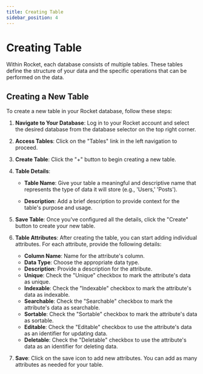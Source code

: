 ```yaml
---
title: Creating Table
sidebar_position: 4
---
```


# Creating Table

Within Rocket, each database consists of multiple tables. These tables define the structure of your data and the specific operations that can be performed on the data.

## Creating a New Table

To create a new table in your Rocket database, follow these steps:

1. **Navigate to Your Database**: Log in to your Rocket account and select the desired database from the database selector on the top right corner.

2. **Access Tables**: Click on the "Tables" link in the left navigation to proceed.

3. **Create Table**: Click the "+" button to begin creating a new table.

4. **Table Details**:

   - **Table Name**: Give your table a meaningful and descriptive name that represents the type of data it will store (e.g., 'Users,' 'Posts').

   - **Description**: Add a brief description to provide context for the table's purpose and usage.

5. **Save Table**: Once you've configured all the details, click the "Create" button to create your new table.

6. **Table Attributes**: After creating the table, you can start adding individual attributes. For each attribute, provide the following details:

   - **Column Name**: Name for the attribute's column.
   - **Data Type**: Choose the appropriate data type.
   - **Description**: Provide a description for the attribute.
   - **Unique**: Check the "Unique" checkbox to mark the attribute's data as unique.
   - **Indexable**: Check the "Indexable" checkbox to mark the attribute's data as indexable.
   - **Searchable**: Check the "Searchable" checkbox to mark the attribute's data as searchable.
   - **Sortable**: Check the "Sortable" checkbox to mark the attribute's data as sortable.
   - **Editable**: Check the "Editable" checkbox to use the attribute's data as an identifier for updating data.
   - **Deletable**: Check the "Deletable" checkbox to use the attribute's data as an identifier for deleting data.

7. **Save**: Click on the save icon to add new attributes. You can add as many attributes as needed for your table.
